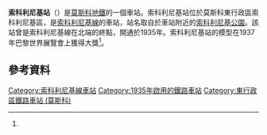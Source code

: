 {{NoteTA |G1=Transport |G2=Railway}}
{{Infobox station 
|name          = 索科利尼基<br />{{lang|ru|Соко́льники}}
|type          = [[莫斯科地鐵|莫斯科地鐵]]車站
|image         = Metro MSK Line1 Sokolniki.jpg
|image_size    = 
|image_caption = 
|address       = [[東行政區_(莫斯科)|東行政區]]{{link-en|索科利尼基區|Sokolniki District}}盧薩科夫斯基街
|borough       = [[莫斯科|莫斯科]]
|country       = [[俄羅斯|俄羅斯]]
|coordinates   = {{coord|55.7888|37.6802|display=inline,title}}
|line          = {{MOSMETRO-bull|1|text=1}}
|other         = '''[[巴士|巴士]]'''：40、75、78、122、140、239、265、716、783<br />'''[[無軌電車|無軌電車]]'''：14、32、41<br />'''[[有軌電車|電車]]'''：4、7、13、33、45
|structure     = {{link-en|淺層列柱車站|Shallow column station|淺層}}三拱門車站
|platform      = 1個[[島式月台|島式月台]]
|depth         = {{convert|9|m}}
|levels        = 1層
|tracks        = 2條
|parking       = 無
|bicycle       = 無
|baggage_check =
|opened        = {{start date and age|df=yes|1935|05|15}}<ref name="mosmetro.ru">{{cite web | url=http://www.mosmetro.ru/stations/sokolnicheskaya/sokolniki/ | title=Сокольники | work=Moskovsky Metropoliten | accessdate=2012-12-26 | language=ru | deadurl=yes | archiveurl=https://archive.is/20130417060258/http://www.mosmetro.ru/stations/sokolnicheskaya/sokolniki/ | archivedate=2013-04-17 | df= }}</ref>
|closed        = 
|rebuilt       = 
|ADA           = 
|code          = 004<ref name="mosmetro.ru" />
|owned         = 莫斯科地鐵
|zone          = 
|former        = 
|passengers    = 
|pass_year     = 
|pass_percent  = 
|pass_system   = 
|mpassengers   = 
|services      = 
|map_type      = Moscow Ring Road
|AlternativeMap= Moscow map MKAD grayscale.png
|map_overlay   = Moscow map MKAD metro line.svg
|map_caption   = 
|map_state     = collapsed
|route_map     = 
}}
'''索科利尼基站'''（{{lang-rus|Соко́льники|Sokolniki}}）是[[莫斯科地鐵|莫斯科地鐵]]的一個車站。索科利尼基站位於莫斯科東行政區索科利尼基區，是[[索科利尼基線|索科利尼基線]]的車站，站名取自於車站附近的[[索科利尼基公園|索科利尼基公園]]。該站曾是索科利尼基線在北端的終點，開通於1935年。索科利尼基站的模型在1937年巴黎世界展覽會上獲得大獎<ref name="mosmetro.ru" />。

==參考資料==
{{reflist}}
{{索科利尼基線}}
[[Category:索科利尼基線車站|Category:索科利尼基線車站]]
[[Category:1935年啟用的鐵路車站|Category:1935年啟用的鐵路車站]]
[[Category:東行政區鐵路車站_(莫斯科)|Category:東行政區鐵路車站 (莫斯科)]]